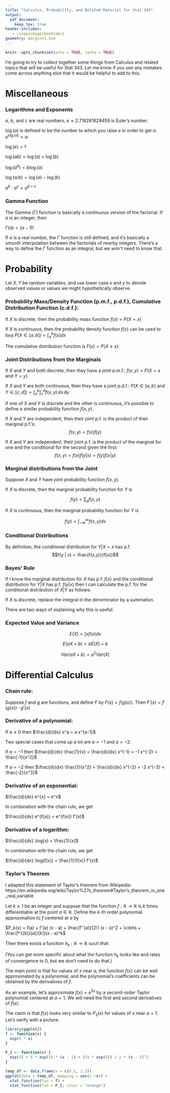 ```yaml
---
title: "Calculus, Probability, and Related Material for Stat 343"
output:
  pdf_document:
    keep_tex: true
header-includes:
   - \usepackage{booktabs}
geometry: margin=1.5cm
---
```


```r
knitr::opts_chunk$set(echo = TRUE, cache = TRUE)
```

I'm going to try to collect together some things from Calculus and related topics that will be useful for Stat 343.  Let me know if you see any mistakes come across anything else that it would be helpful to add to this.

# Miscellaneous

### Logarithms and Exponents

$a$, $b$, and $c$ are real numbers, $e \approx 2.718281828459$ is Euler's number.

$\log(a)$ is defined to be the number to which you raise $e$ in order to get $a$: $e^{\log(a)} = a$.

$\log(e) = 1$

$\log(ab) = \log(a) + \log(b)$

$\log(a^b) = b \log(a)$

$\log(a/b) = \log(a) - \log(b)$

$a^b \cdot a^c = a^{b + c}$

### Gamma Function

The Gamma ($\Gamma$) function is basically a continuous version of the factorial.  If $a$ is an integer, then

$\Gamma(a) = (a-1)!$

If $a$ is a real number, the $\Gamma$ function is still defined, and it's basically a smooth interpolation between the factorials of nearby integers.  There's a way to define the $\Gamma$ function as an integral, but we won't need to know that.

# Probability

Let $X, Y$ be random variables, and use lower case $x$ and $y$ to denote observed values or values we might hypothetically observe.

### Probability Mass/Density Function (p.m.f., p.d.f.), Cumulative Distribution Function (c.d.f.):

If $X$ is discrete, then the probability mass function $f(x) = P(X = x)$

If $X$ is continuous, then the probability density function $f(x)$ can be used to find $P(X \in [a, b]) = \int_{a}^b f(x) dx$

The cumulative distribution function is $F(x) = P(X \leq x)$:
\begin{itemize}
\item If $X$ is discrete, $F(t) = \sum_{t = -\infty}^x f(t)$
\item If $X$ is continuous, $F(t) = \int_{-\infty}^x f(t) d t$
\end{itemize}

### Joint Distributions from the Marginals

If $X$ and $Y$ and both discrete, then they have a joint p.m.f.: $f(x, y) = P(X =x \text{ and } Y = y)$

If $X$ and $Y$ are both continuous, then they have a joint p.d.f.: $P(X \in [a, b] \text{ and } Y \in [c, d]) = \int_{a}^b \int_{c}^d f(x, y) \, dx \, dy$

If one of $X$ and $Y$ is discrete and the other is continuous, it's possible to define a similar probability function $f(x, y)$.

If $X$ and $Y$ are independent, then their joint p.f. is the product of their marginal p.f.'s:
$$f(x,y) = f(x) f(y)$$

If $X$ and $Y$ are \textbf{not} independent, their joint p.f. is the product of the marginal for one and the conditional for the second given the first: $$f(x,y) = f(x) f(y | x) = f(y) f(x | y)$$

### Marginal distributions from the Joint

Suppose $X$ and $Y$ have joint probability function $f(x, y)$.

If $X$ is discrete, then the marginal probability function for $Y$ is

$$f(y) = \sum_x f(x, y)$$

If $X$ is continuous, then the marginal probability function for $Y$ is

$$f(y) = \int_{-\infty}^{\infty} f(x, y) dx$$

### Conditional Distributions

By definition, the conditional distribution for $Y | X = x$ has p.f. $$f(y | x) = \frac{f(x,y)}{f(x)}$$


### Bayes' Rule

If I know the marginal distribution for $X$ has p.f. $f(x)$ and the conditional distribution for $Y|X$ has p.f. $f(y|x)$ then I can calculate the p.f. for the conditional distribution of $X | Y$ as follows:

\begin{align*}
f(x | y) &= \frac{f(x,y)}{f(y)} \\
 &= \frac{f(x, y)}{\int f(x, y) dx} \\
 &= \frac{f(x)f(y|x)}{\int f(x) f(y|x) dx}
\end{align*}

If $X$ is discrete, replace the integral in the denominator by a summation.

There are two ways of explaining why this is useful:

\begin{enumerate}
\item It lets us reverse the order of conditioning from $Y|X$ (what we know to start with) to $X|Y$.
\item It lets us update our knowledge about the distribution of $X$ having observed a value of $Y = y$.
\end{enumerate}

### Expected Value and Variance

$$E(X) = \int x f(x) dx$$

\begin{align*}
Var(X) &= \int (x - E(X))^2 f(x) dx \\
 &= \int (x^2 - 2xE(X) + E(X)^2) f(x) dx \\
 &= \int x^2f(x) dx - 2E(X) \int x dx + E(X)^2 \int f(x) dx \\
 &= E(X^2) - E(X)^2
\end{align*}

$$E(aX + b) = a E(X) + b$$

$$Var(aX + b) = a^2 Var(X)$$


# Differential Calculus

### Chain rule:

Suppose $f$ and $g$ are functions, and define $F$ by $F(x) = f(g(x))$.  Then $F'(x) = f'(g(x)) \cdot g'(x)$



### Derivative of a polynomial:

If $a \neq 0$ then $\frac{d}{dx} x^a = a x^{a-1}$

Two special cases that come up a lot are $a = -1$ and $a = -2$:

If $a = -1$ then $\frac{d}{dx} \frac{1}{x} = \frac{d}{dx} x^{-1} = -1 x^{-2} = \frac{-1}{x^2}$

If $a = -2$ then $\frac{d}{dx} \frac{1}{x^2} = \frac{d}{dx} x^{-2} = -2 x^{-3} = \frac{-2}{x^3}$

### Derivative of an exponential:

$\frac{d}{dx} e^{x} = e^x$

In combination with the chain rule, we get

$\frac{d}{dx} e^{f(x)} = e^{f(x)} f'(x)$

### Derivative of a logarithm:

$\frac{d}{dx} \log(x) = \frac{1}{x}$

In combination with the chain rule, we get

$\frac{d}{dx} \log(f(x)) = \frac{1}{f(x)} f'(x)$

### Taylor's Theorem

I adapted this statement of Taylor's theorem from Wikipedia: https://en.wikipedia.org/wiki/Taylor%27s_theorem#Taylor's_theorem_in_one_real_variable

Let $k \geq 1$ be an integer and suppose that the function $f: \mathbb{R} \rightarrow \mathbb{R}$ is $k$ times differentiable at the point $a \in \mathbb{R}$.  Define the $k$-th order polynomial approximation to $f$ centered at $a$ by

$P_k(x) = f(a) + f'(a) (x - a) + \frac{f''(a)}{2!} (x - a)^2 + \cdots + \frac{f^{(k)}(a)}{k!}(x - a)^k$

Then there exists a function $h_k: \mathbb{R} \rightarrow \mathbb{R}$ such that:
\begin{itemize}
\item $f(x) = P_k(x) + h_k(x) (x - a)^k$ and
\item $\lim_{x \rightarrow a} h_k(x) = 0$
\end{itemize}

(You can get more specific about what the function $h_k$ looks like and rates of convergence to 0, but we don't need to do that.)

The main point is that for values of $x$ near $a$, the function $f(x)$ can be well approximated by a polynomial, and the polynomial's coefficients can be obtained by the derivatives of $f$.

As an example, let's approximate $f(x) = e^{5x}$ by a second-order Taylor polynomial centered at $a = 1$.  We will need the first and second derivatives of $f(x)$:

\begin{align*}
\frac{d}{dx} e^{5x} &= e^{5x} \cdot 5 \\
\frac{d^2}{dx^2} e^{5x} &= \frac{d}{dx} e^{5x} \cdot 5 = e^{5x} \cdot 25
\end{align*}

\begin{align*}
P_2(x) &= f(1) + f'(1) (x - 1) + \frac{f''(1)}{2} (x - 1)^2 \\
&= e^{5 \cdot 1} + 5 e^{5 \cdot 1}(x - 1) + \frac{25 e^{5 \cdot 1}}{2}(x - 1)^2
\end{align*}

The claim is that $f(x)$ looks very similar to $P_2(x)$ for values of $x$ near $a = 1$.  Let's verify with a picture:

```r
library(ggplot2)
f <- function(x) {
  exp(5 * x)
}

P_2 <- function(x) {
  exp(5) + 5 * exp(5) * (x - 1) + (25 * exp(5)) / 2 * (x - 1)^2
}

temp_df <- data.frame(x = c(0.5, 1.5))
ggplot(data = temp_df, mapping = aes(x =x)) +
  stat_function(fun = f) +
  stat_function(fun = P_2, color = "orange")
```
